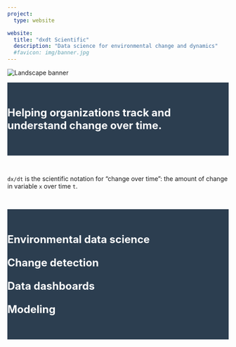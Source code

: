 ```yaml
---
project:
  type: website

website:
  title: "dxdt Scientific"
  description: "Data science for environmental change and dynamics"
  #favicon: img/banner.jpg
---
```


::: banner-container
<img src="images/alaska_lake3_effect2.jpg" alt="Landscape banner" class="banner-img"/>
:::

::: {.section .text-center style="background-color: #2c3e50; color: white; padding: 30px 0; font-size: 1.5rem; font-weight: bold;"}
Helping organizations track and understand change over time.
:::

::: {.container .text-center .mx-auto style="max-width: 800px; padding: 30px 0;"}
`dx/dt` is the scientific notation for "change over time": the amount of change in variable `x` over time `t`.
:::

::: {.section .text-center style="background-color: #2c3e50; color: white; padding: 30px 0; font-size: 1.5rem; font-weight: bold;"}
Environmental data science

Change detection

Data dashboards

Modeling
:::
